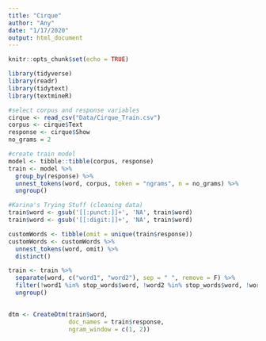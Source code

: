 ```yaml
---
title: "Cirque"
author: "Any"
date: "1/17/2020"
output: html_document
---
```


```r
knitr::opts_chunk$set(echo = TRUE)
```

```r
library(tidyverse)
library(readr)
library(tidytext)
library(textmineR)

#select corpus and response variables
cirque <- read_csv("Data/Cirque_Train.csv")
corpus <- cirque$Text
response <- cirque$Show
no_grams = 2

#create train model
model <- tibble::tibble(corpus, response)
train <- model %>%
  group_by(response) %>%
  unnest_tokens(word, corpus, token = "ngrams", n = no_grams) %>%
  ungroup()
```

```r
#Karina's Trying Stuff (cleaning data)
train$word <- gsub('[[:punct:]]+', 'NA', train$word)
train$word <- gsub('[[:digit:]]+', 'NA', train$word)

customWords <- tibble(omit = unique(train$response))
customWords <- customWords %>%
  unnest_tokens(word, omit) %>%
  distinct()

train <- train %>%
  separate(word, c("word1", "word2"), sep = " ", remove = F) %>%
  filter(!word1 %in% stop_words$word, !word2 %in% stop_words$word, !word1 %in% customWords$word, !word2 %in% customWords$word, !word1 %in% "NA", !word2 %in% "NA") %>%
  ungroup()
  
```

```r
dtm <- CreateDtm(train$word, 
                 doc_names = train$response, 
                 ngram_window = c(1, 2))
```
